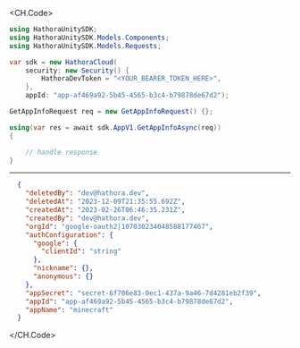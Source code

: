 
<CH.Code>
```csharp GetAppInfo.cs
using HathoraUnitySDK;
using HathoraUnitySDK.Models.Components;
using HathoraUnitySDK.Models.Requests;

var sdk = new HathoraCloud(
    security: new Security() {
        HathoraDevToken = "<YOUR_BEARER_TOKEN_HERE>",
    },
    appId: "app-af469a92-5b45-4565-b3c4-b79878de67d2");

GetAppInfoRequest req = new GetAppInfoRequest() {};

using(var res = await sdk.AppV1.GetAppInfoAsync(req))
{

    // handle response
}
```
---

```json Example Response
  {
    "deletedBy": "dev@hathora.dev",
    "deletedAt": "2023-12-09T21:35:55.692Z",
    "createdAt": "2023-02-26T06:46:35.231Z",
    "createdBy": "dev@hathora.dev",
    "orgId": "google-oauth2|107030234048588177467",
    "authConfiguration": {
      "google": {
        "clientId": "string"
      },
      "nickname": {},
      "anonymous": {}
    },
    "appSecret": "secret-6f706e83-0ec1-437a-9a46-7d4281eb2f39",
    "appId": "app-af469a92-5b45-4565-b3c4-b79878de67d2",
    "appName": "minecraft"
  }
```
</CH.Code>

